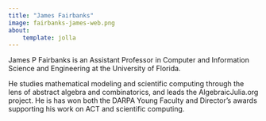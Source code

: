 ```yaml
---
title: "James Fairbanks"
image: fairbanks-james-web.png
about:
    template: jolla
---
```

James P Fairbanks is an Assistant Professor in Computer and Information Science and Engineering at the University of Florida. 

He studies mathematical modeling and scientific computing through the lens of abstract algebra and combinatorics, 
and leads the AlgebraicJulia.org project. 
He is has won both the DARPA Young Faculty and Director’s awards supporting his work on ACT and scientific computing.